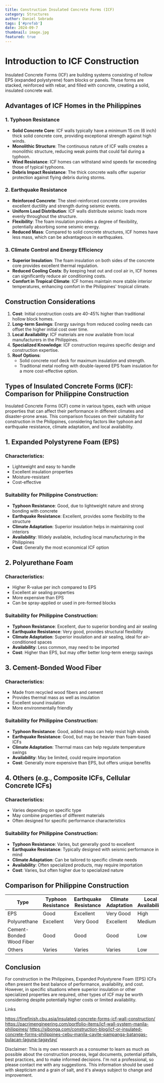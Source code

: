 ```yaml
---
title: Construction Insulated Concrete Forms (ICF)
category: Structures
author: Daniel Sobrado
tags: ['#prefab']
date: 2024-09-7
thumbnail: image.jpg
featured: true
---
```


# Introduction to ICF Construction

Insulated Concrete Forms (ICF) are building systems consisting of hollow EPS (expanded polystyrene) foam blocks or panels. These forms are stacked, reinforced with rebar, and filled with concrete, creating a solid, insulated concrete wall.

## Advantages of ICF Homes in the Philippines

### 1. Typhoon Resistance

- **Solid Concrete Core**: ICF walls typically have a minimum 15 cm (6 inch) thick solid concrete core, providing exceptional strength against high winds.
- **Monolithic Structure**: The continuous nature of ICF walls creates a monolithic structure, reducing weak points that could fail during a typhoon.
- **Wind Resistance**: ICF homes can withstand wind speeds far exceeding those of typical typhoons.
- **Debris Impact Resistance**: The thick concrete walls offer superior protection against flying debris during storms.

### 2. Earthquake Resistance

- **Reinforced Concrete**: The steel-reinforced concrete core provides excellent ductility and strength during seismic events.
- **Uniform Load Distribution**: ICF walls distribute seismic loads more evenly throughout the structure.
- **Flexibility**: The foam insulation provides a degree of flexibility, potentially absorbing some seismic energy.
- **Reduced Mass**: Compared to solid concrete structures, ICF homes have less mass, which can be advantageous in earthquakes.

### 3. Climate Control and Energy Efficiency

- **Superior Insulation**: The foam insulation on both sides of the concrete core provides excellent thermal regulation.
- **Reduced Cooling Costs**: By keeping heat out and cool air in, ICF homes can significantly reduce air conditioning costs.
- **Comfort in Tropical Climate**: ICF homes maintain more stable interior temperatures, enhancing comfort in the Philippines' tropical climate.

## Construction Considerations

1. **Cost**: Initial construction costs are 40-45% higher than traditional hollow block homes.
2. **Long-term Savings**: Energy savings from reduced cooling needs can offset the higher initial cost over time.
3. **Local Availability**: ICF materials are now available from local manufacturers in the Philippines.
4. **Specialized Knowledge**: ICF construction requires specific design and construction expertise.
5. **Roof Options**: 
   - Solid concrete roof deck for maximum insulation and strength.
   - Traditional metal roofing with double-layered EPS foam insulation for a more cost-effective option.


## Types of Insulated Concrete Forms (ICF): Comparison for Philippine Construction

Insulated Concrete Forms (ICF) come in various types, each with unique properties that can affect their performance in different climates and disaster-prone areas. This comparison focuses on their suitability for construction in the Philippines, considering factors like typhoon and earthquake resistance, climate adaptation, and local availability.

## 1. Expanded Polystyrene Foam (EPS)

### Characteristics:
- Lightweight and easy to handle
- Excellent insulation properties
- Moisture-resistant
- Cost-effective

### Suitability for Philippine Construction:
- **Typhoon Resistance**: Good, due to lightweight nature and strong bonding with concrete
- **Earthquake Resistance**: Excellent, provides some flexibility to the structure
- **Climate Adaptation**: Superior insulation helps in maintaining cool interiors
- **Availability**: Widely available, including local manufacturing in the Philippines
- **Cost**: Generally the most economical ICF option

## 2. Polyurethane Foam

### Characteristics:
- Higher R-value per inch compared to EPS
- Excellent air sealing properties
- More expensive than EPS
- Can be spray-applied or used in pre-formed blocks

### Suitability for Philippine Construction:
- **Typhoon Resistance**: Excellent, due to superior bonding and air sealing
- **Earthquake Resistance**: Very good, provides structural flexibility
- **Climate Adaptation**: Superior insulation and air sealing, ideal for air-conditioned spaces
- **Availability**: Less common, may need to be imported
- **Cost**: Higher than EPS, but may offer better long-term energy savings

## 3. Cement-Bonded Wood Fiber

### Characteristics:
- Made from recycled wood fibers and cement
- Provides thermal mass as well as insulation
- Excellent sound insulation
- More environmentally friendly

### Suitability for Philippine Construction:
- **Typhoon Resistance**: Good, added mass can help resist high winds
- **Earthquake Resistance**: Good, but may be heavier than foam-based ICFs
- **Climate Adaptation**: Thermal mass can help regulate temperature swings
- **Availability**: May be limited, could require importation
- **Cost**: Generally more expensive than EPS, but offers unique benefits

## 4. Others (e.g., Composite ICFs, Cellular Concrete ICFs)

### Characteristics:
- Varies depending on specific type
- May combine properties of different materials
- Often designed for specific performance characteristics

### Suitability for Philippine Construction:
- **Typhoon Resistance**: Varies, but generally good to excellent
- **Earthquake Resistance**: Typically designed with seismic performance in mind
- **Climate Adaptation**: Can be tailored to specific climate needs
- **Availability**: Often specialized products, may require importation
- **Cost**: Varies, but often higher due to specialized nature

## Comparison for Philippine Construction

| Type | Typhoon Resistance | Earthquake Resistance | Climate Adaptation | Local Availability | Cost |
|------|--------------------|-----------------------|--------------------|---------------------|------|
| EPS | Good | Excellent | Very Good | High | Low |
| Polyurethane | Excellent | Very Good | Excellent | Medium | High |
| Cement-Bonded Wood Fiber | Good | Good | Good | Low | Medium |
| Others | Varies | Varies | Varies | Low | Varies |

## Conclusion

For construction in the Philippines, Expanded Polystyrene Foam (EPS) ICFs often present the best balance of performance, availability, and cost. However, in specific situations where superior insulation or other specialized properties are required, other types of ICF may be worth considering despite potentially higher costs or limited availability.

Links

https://finefinish.cbu.asia/insulated-concrete-forms-icf-wall-construction/
https://pacrimengineering.com/portfolio-items/icf-wall-system-manila-philippines/
https://sibonga.com/construction-blog/icf-or-insulated-concrete-forms-philippines-cebu-manila-cavite-pampanga-batangas-bulacan-laguna-tagaytay/

Disclaimer: This is my own research as a consumer to learn as much as possible about the construction process, legal documents, potential pitfalls, best practices, and to make informed decisions. I'm not a professional, so please contact me with any suggestions. This information should be used with skepticism and a grain of salt, and it's always subject to change and improvement.